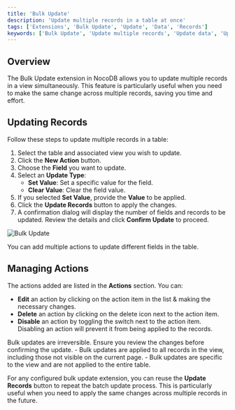 ```yaml
---
title: 'Bulk Update'
description: 'Update multiple records in a table at once'
tags: ['Extensions', 'Bulk Update', 'Update', 'Data', 'Records']
keywords: ['Bulk Update', 'Update multiple records', 'Update data', 'Update records']
---
```


## Overview
The Bulk Update extension in NocoDB allows you to update multiple records in a view simultaneously. This feature is particularly useful when you need to make the same change across multiple records, saving you time and effort.

## Updating Records
Follow these steps to update multiple records in a table:
1. Select the table and associated view you wish to update.
2. Click the **New Action** button.
3. Choose the **Field** you want to update.
4. Select an **Update Type**:
   - **Set Value**: Set a specific value for the field.
   - **Clear Value**: Clear the field value.
5. If you selected **Set Value**, provide the **Value** to be applied.
6. Click the **Update Records** button to apply the changes.
7. A confirmation dialog will display the number of fields and records to be updated. Review the details and click **Confirm Update** to proceed.

![Bulk Update](/img/v2/extensions/bulk-update.png)

You can add multiple actions to update different fields in the table. 

## Managing Actions
The actions added are listed in the **Actions** section. You can:
- **Edit** an action by clicking on the action item in the list & making the necessary changes.
- **Delete** an action by clicking on the delete icon next to the action item.
- **Disable** an action by toggling the switch next to the action item. Disabling an action will prevent it from being applied to the records.

<Callout type="warning">
Bulk updates are irreversible. Ensure you review the changes before confirming the update.
</Callout>

<Callout type="info">
- Bulk updates are applied to all records in the view, including those not visible on the current page.
- Bulk updates are specific to the view and are not applied to the entire table.
</Callout>

For any configured bulk update extension, you can reuse the **Update Records** button to repeat the batch update process. This is particularly useful when you need to apply the same changes across multiple records in the future.